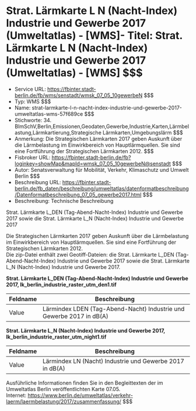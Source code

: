 # Strat. Lärmkarte L N (Nacht-Index) Industrie und Gewerbe 2017 (Umweltatlas) - [WMS]- Titel: Strat. Lärmkarte L N (Nacht-Index) Industrie und Gewerbe 2017 (Umweltatlas) - [WMS] $$$
- Service URL: https://fbinter.stadt-berlin.de/fb/wms/senstadt/wmsk_07_05_10gewerbeN $$$
- Typ: WMS $$$
- Name: strat-larmkarte-l-n-nacht-index-industrie-und-gewerbe-2017-umweltatlas-wms-57f689ce $$$
- Stichworte: 34. BImSchV,Berlin,Emissionen,Geodaten,Gewerbe,Industrie,Karten,Lärmbelastung,Lärmkartierung,Strategische Lärmkarten,Umgebungslärm $$$
- Anmerkung: Die Strategischen Lärmkarten 2017 geben Auskunft über die Lärmbelastung im Einwirkbereich von Hauptlärmquellen. Sie sind eine Fortführung der Strategischen Lärmkarten 2012. $$$
- Fisbroker URL: https://fbinter.stadt-berlin.de/fb?loginkey=showMap&mapId=wmsk_07_05_10gewerbeN@senstadt $$$
- Autor: Senatsverwaltung für Mobilität, Verkehr, Klimaschutz und Umwelt Berlin $$$
- Beschreibung URL: https://fbinter.stadt-berlin.de/fb_daten/beschreibung/umweltatlas/datenformatbeschreibung/Datenformatbeschreibung_07_05_gewerbe2017.html $$$
- Beschreibung: Technische Beschreibung 

Strat. Lärmkarte L\_DEN (Tag-Abend-Nacht-Index) Industrie und Gewerbe 2017 sowie die Strat. Lärmkarte L\_N (Nacht-Index) Industrie und Gewerbe 2017

Die Strategischen Lärmkarten 2017 geben Auskunft über die Lärmbelastung im Einwirkbereich von Hauptlärmquellen. Sie sind eine Fortführung der Strategischen Lärmkarten 2012.  
Die zip-Datei enthält zwei Geotiff-Dateien: die Strat. Lärmkarte L\_DEN (Tag-Abend-Nacht-Index) Industrie und Gewerbe 2017 sowie die Strat. Lärmkarte L\_N (Nacht-Index) Industrie und Gewerbe 2017.

**Strat. Lärmkarte L\_DEN (Tag-Abend-Nacht-Index) Industrie und Gewerbe 2017, lk\_berlin\_industrie\_raster\_utm\_den1.tif**

| Feldname | Beschreibung                                                         |
| -------- | -------------------------------------------------------------------- |
| Value    | Lärmindex LDEN (Tag-Abend-Nacht) Industrie und Gewerbe 2017 in dB(A) |

**Strat. Lärmkarte L\_N (Nacht-Index) Industrie und Gewerbe 2017, lk\_berlin\_industrie\_raster\_utm\_night1.tif**

| Feldname | Beschreibung                                             |
| -------- | -------------------------------------------------------- |
| Value    | Lärmindex LN (Nacht) Industrie und Gewerbe 2017 in dB(A) |

Ausführliche Informationen finden Sie in den Begleittexten der im Umweltatlas Berlin veröffentlichten Karte 07.05.  
Internet: https://www.berlin.de/umweltatlas/verkehr-laerm/laermbelastung/2017/zusammenfassung/ $$$
